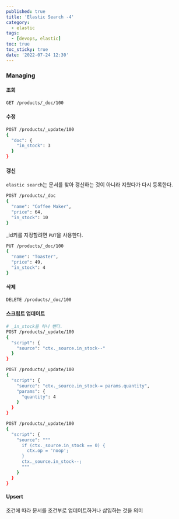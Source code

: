 ```yaml
---
published: true
title: 'Elastic Search -4'
category:
  - elastic
tags:
  - [devops, elastic]
toc: true
toc_sticky: true
date: '2022-07-24 12:30'
---
```


### Managing

#### 조회

```bash
GET /products/_doc/100
```

#### 수정

```bash
POST /products/_update/100
{
  "doc": {
    "in_stock": 3
  }
}
```

#### 갱신

`elastic search`는 문서를 찾아 갱신하는 것이 아니라 지웠다가 다시 등록한다.

```bash
POST /products/_doc
{
  "name": "Coffee Maker",
  "price": 64,
  "in_stock": 10
}
```

\_id키를 지정할려면 `PUT`을 사용한다.

```bash
PUT /products/_doc/100
{
  "name": "Toaster",
  "price": 49,
  "in_stock": 4
}
```

#### 삭제

```bash
DELETE /products/_doc/100
```

#### 스크립트 업데이트

```bash
# _in_stock을 하나 뺀다.
POST /products/_update/100
{
  "script": {
    "source": "ctx._source.in_stock--"
  }
}
```

```bash
POST /products/_update/100
{
  "script": {
    "source": "ctx._source.in_stock-= params.quantity",
    "params": {
      "quantity": 4
    }
  }
}
```

```bash
POST /products/_update/100
{
  "script": {
    "source": """
      if (ctx._source.in_stock == 0) {
        ctx.op = 'noop';
      }
      ctx._source.in_stock--;
      """
    }
  }
}
```

#### Upsert

조건에 따라 문서를 조건부로 업데이트하거나 삽입하는 것을 의미
